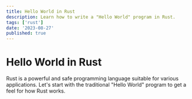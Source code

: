```yaml
---
title: Hello World in Rust
description: Learn how to write a "Hello World" program in Rust.
tags: ['rust']
date: '2023-08-27'
published: true
---
```


# Hello World in Rust

Rust is a powerful and safe programming language suitable for various applications. Let's start with the traditional "Hello World" program to get a feel for how Rust works.

